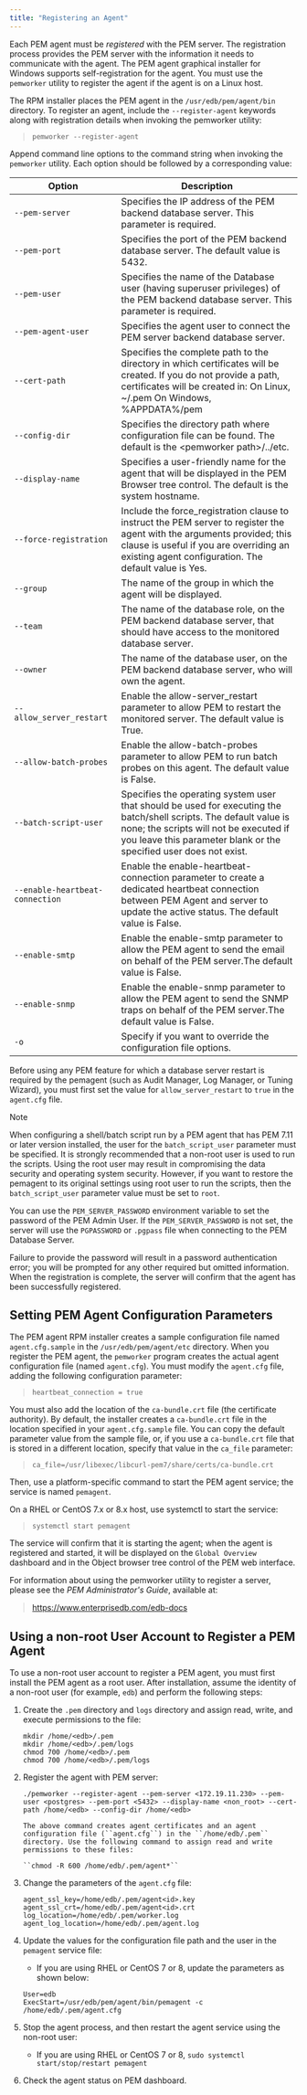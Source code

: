 ```yaml
---
title: "Registering an Agent"
---
```


<div id="registering_agent" class="registered_link"></div>

Each PEM agent must be *registered* with the PEM server. The registration process provides the PEM server with the information it needs to communicate with the agent. The PEM agent graphical installer for Windows supports self-registration for the agent. You must use the `pemworker` utility to register the agent if the agent is on a Linux host.

The RPM installer places the PEM agent in the `/usr/edb/pem/agent/bin` directory. To register an agent, include the `--register-agent` keywords along with registration details when invoking the pemworker utility:

> `pemworker --register-agent`

Append command line options to the command string when invoking the `pemworker` utility. Each option should be followed by a corresponding value:

| Option                          | Description                                                                                                                                                                                                                        |
| ------------------------------- | ---------------------------------------------------------------------------------------------------------------------------------------------------------------------------------------------------------------------------------- |
| `--pem-server`                  | Specifies the IP address of the PEM backend database server. This parameter is required.                                                                                                                                           |
| `--pem-port`                    | Specifies the port of the PEM backend database server. The default value is 5432.                                                                                                                                                  |
| `--pem-user`                    | Specifies the name of the Database user (having superuser privileges) of the PEM backend database server. This parameter is required.                                                                                              |
| `--pem-agent-user`              | Specifies the agent user to connect the PEM server backend database server.                                                                                                                                                        |
| `--cert-path`                   | Specifies the complete path to the directory in which certificates will be created. If you do not provide a path, certificates will be created in: On Linux, ~/.pem On Windows, %APPDATA%/pem                                      |
| `--config-dir`                  | Specifies the directory path where configuration file can be found. The default is the &lt;pemworker path>/../etc.                                                                                                                 |
| `--display-name`                | Specifies a user-friendly name for the agent that will be displayed in the PEM Browser tree control. The default is the system hostname.                                                                                           |
| `--force-registration`          | Include the force_registration clause to instruct the PEM server to register the agent with the arguments provided; this clause is useful if you are overriding an existing agent configuration. The default value is Yes.         |
| `--group`                       | The name of the group in which the agent will be displayed.                                                                                                                                                                        |
| `--team`                        | The name of the database role, on the PEM backend database server, that should have access to the monitored database server.                                                                                                       |
| `--owner`                       | The name of the database user, on the PEM backend database server, who will own the agent.                                                                                                                                         |
| `--allow_server_restart`        | Enable the allow-server_restart parameter to allow PEM to restart the monitored server. The default value is True.                                                                                                                 |
| `--allow-batch-probes`          | Enable the allow-batch-probes parameter to allow PEM to run batch probes on this agent. The default value is False.                                                                                                                |
| `--batch-script-user`           | Specifies the operating system user that should be used for executing the batch/shell scripts. The default value is none; the scripts will not be executed if you leave this parameter blank or the specified user does not exist. |
| `--enable-heartbeat-connection` | Enable the enable-heartbeat-connection parameter to create a dedicated heartbeat connection between PEM Agent and server to update the active status. The default value is False.                                                  |
| `--enable-smtp`                 | Enable the enable-smtp parameter to allow the PEM agent to send the email on behalf of the PEM server.The default value is False.                                                                                                  |
| `--enable-snmp`                 | Enable the enable-snmp parameter to allow the PEM agent to send the SNMP traps on behalf of the PEM server.The default value is False.                                                                                             |
| `-o`                            | Specify if you want to override the configuration file options.                                                                                                                                                                    |

Before using any PEM feature for which a database server restart is required by the pemagent (such as Audit Manager, Log Manager, or Tuning Wizard), you must first set the value for `allow_server_restart` to `true` in the `agent.cfg` file.

<div class="note">

<div class="title">

Note

</div>

When configuring a shell/batch script run by a PEM agent that has PEM 7.11 or later version installed, the user for the `batch_script_user` parameter must be specified. It is strongly recommended that a non-root user is used to run the scripts. Using the root user may result in compromising the data security and operating system security. However, if you want to restore the pemagent to its original settings using root user to run the scripts, then the `batch_script_user` parameter value must be set to `root`.

</div>

You can use the `PEM_SERVER_PASSWORD` environment variable to set the password of the PEM Admin User. If the `PEM_SERVER_PASSWORD` is not set, the server will use the `PGPASSWORD` or `.pgpass` file when connecting to the PEM Database Server.

Failure to provide the password will result in a password authentication error; you will be prompted for any other required but omitted information. When the registration is complete, the server will confirm that the agent has been successfully registered.

## Setting PEM Agent Configuration Parameters

The PEM agent RPM installer creates a sample configuration file named `agent.cfg.sample` in the `/usr/edb/pem/agent/etc` directory. When you register the PEM agent, the `pemworker` program creates the actual agent configuration file (named `agent.cfg`). You must modify the `agent.cfg` file, adding the following configuration parameter:

> `heartbeat_connection = true`

You must also add the location of the `ca-bundle.crt` file (the certificate authority). By default, the installer creates a `ca-bundle.crt` file in the location specified in your `agent.cfg.sample` file. You can copy the default parameter value from the sample file, or, if you use a `ca-bundle.crt` file that is stored in a different location, specify that value in the `ca_file` parameter:

> `ca_file=/usr/libexec/libcurl-pem7/share/certs/ca-bundle.crt`

Then, use a platform-specific command to start the PEM agent service; the service is named `pemagent`.

On a RHEL or CentOS 7.x or 8.x host, use systemctl to start the service:

> `systemctl start pemagent`

The service will confirm that it is starting the agent; when the agent is registered and started, it will be displayed on the `Global Overview` dashboard and in the Object browser tree control of the PEM web interface.

For information about using the pemworker utility to register a server, please see the *PEM Administrator's Guide*, available at:

> <https://www.enterprisedb.com/edb-docs>

## Using a non-root User Account to Register a PEM Agent

To use a non-root user account to register a PEM agent, you must first install the PEM agent as a root user. After installation, assume the identity of a non-root user (for example, `edb`) and perform the following steps:

1.  Create the `.pem` directory and `logs` directory and assign read, write, and execute permissions to the file:

    ```text
    mkdir /home/<edb>/.pem
    mkdir /home/<edb>/.pem/logs
    chmod 700 /home/<edb>/.pem
    chmod 700 /home/<edb>/.pem/logs
    ```

2.  Register the agent with PEM server:

    ```text
    ./pemworker --register-agent --pem-server <172.19.11.230> --pem-user <postgres> --pem-port <5432> --display-name <non_root> --cert-path /home/<edb> --config-dir /home/<edb>

    The above command creates agent certificates and an agent configuration file (``agent.cfg``) in the ``/home/edb/.pem`` directory. Use the following command to assign read and write permissions to these files:

    ``chmod -R 600 /home/edb/.pem/agent*``
    ```

3.  Change the parameters of the `agent.cfg` file:

    ```text
    agent_ssl_key=/home/edb/.pem/agent<id>.key
    agent_ssl_crt=/home/edb/.pem/agent<id>.crt
    log_location=/home/edb/.pem/worker.log
    agent_log_location=/home/edb/.pem/agent.log
    ```

4.  Update the values for the configuration file path and the user in the `pemagent` service file:

    -   If you are using RHEL or CentOS 7 or 8, update the parameters as shown below:

    ```text
    User=edb
    ExecStart=/usr/edb/pem/agent/bin/pemagent -c /home/edb/.pem/agent.cfg
    ```

5.  Stop the agent process, and then restart the agent service using the non-root user:

    -   If you are using RHEL or CentOS 7 or 8, `sudo systemctl start/stop/restart pemagent`

6.  Check the agent status on PEM dashboard.
